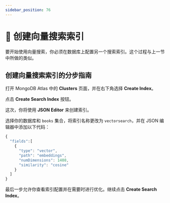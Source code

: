 ```yaml
---
sidebar_position: 76
---
```


# 👐 创建向量搜索索引

要开始使用向量搜索，你必须在数据库上配置另一个搜索索引。这个过程与上一节中所做的类似。

## 创建向量搜索索引的分步指南

打开 MongoDB Atlas 中的 **Clusters** 页面，并在右下角选择 **Create Index**。

<Screenshot src="img/screenshots/7-vector-search/6-create-index/1-create-index.png" alt="在 'Clusters' 页面中突出显示的 'Create Index' 链接" url="https://cloud.mongodb.com" />

点击 **Create Search Index** 按钮。

<Screenshot src="img/screenshots/7-vector-search/6-create-index/2-create-search-index.png" alt="在 'Create Index' 页面中突出显示的 'Create Search Index' 按钮" url="https://cloud.mongodb.com" />

这次，你将使用 **JSON Editor** 来创建索引。

<Screenshot src="img/screenshots/7-vector-search/6-create-index/3-json-editor.png" alt="在 'Create Index' 页面中突出显示的 'JSON Editor' 标签" url="https://cloud.mongodb.com" />

选择你的数据库和 `books` 集合，将索引名称更改为 `vectorsearch`，并在 JSON 编辑器中添加以下代码：

```js
{
  "fields":[
    {
      "type": "vector",
      "path": "embeddings",
      "numDimensions": 1408,
      "similarity": "cosine"
    }
  ]
}
```

最后一步允许你查看索引配置并在需要时进行优化。继续点击 **Create Search Index**。